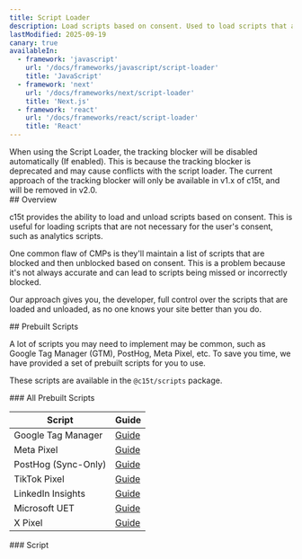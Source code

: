 ```yaml
---
title: Script Loader
description: Load scripts based on consent. Used to load scripts that are not necessary for the user's consent, such as analytics scripts.
lastModified: 2025-09-19
canary: true
availableIn:
  - framework: 'javascript'
    url: '/docs/frameworks/javascript/script-loader'
    title: 'JavaScript'
  - framework: 'next'
    url: '/docs/frameworks/next/script-loader'
    title: 'Next.js'
  - framework: 'react'
    url: '/docs/frameworks/react/script-loader'
    title: 'React'
---
```


<section id="tracking-blocker">
  <Callout type="note">
    When using the Script Loader, the tracking blocker will be disabled automatically (If enabled). This is because the tracking blocker is deprecated and may cause conflicts with the script loader.
    The current approach of the tracking blocker will only be available in v1.x of c15t, and will be removed in v2.0.
  </Callout>
</section>

<section id="overview">
  ## Overview

  c15t provides the ability to load and unload scripts based on consent. This is useful for loading scripts that are not necessary for the user's consent, such as analytics scripts.

  One common flaw of CMPs is they'll maintain a list of scripts that are blocked and then unblocked based on consent. This is a problem because it's not always accurate and can lead to scripts being missed or incorrectly blocked.

  Our approach gives you, the developer, full control over the scripts that are loaded and unloaded, as no one knows your site better than you do.
</section>

<section id="prebuilt-scripts">
  ## Prebuilt Scripts

  A lot of scripts you may need to implement may be common, such as Google Tag Manager (GTM), PostHog, Meta Pixel, etc. To save you time, we have provided a set of prebuilt scripts for you to use.

  These scripts are available in the `@c15t/scripts` package.
</section>

<section id="scripts-table">
  ### All Prebuilt Scripts

  | Script | Guide |
  | --- | --- |
  | Google Tag Manager | [Guide](/docs/integrations/google-tag-manager) |
  | Meta Pixel | [Guide](/docs/integrations/meta-pixel) |
  | PostHog (Sync-Only) | [Guide](/docs/integrations/posthog) |
  | TikTok Pixel | [Guide](/docs/integrations/tiktok-pixel) |
  | LinkedIn Insights | [Guide](/docs/integrations/linkedin-insights) |
  | Microsoft UET | [Guide](/docs/integrations/microsoft-uet) |
  | X Pixel | [Guide](/docs/integrations/x-pixel) |
</section>

<section id="script-type">
  ### Script

  <AutoTypeTable path="./packages/core/src/libs/script-loader/types.ts" name="Script" />
</section>
